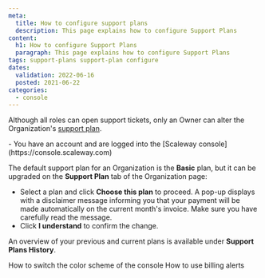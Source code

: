 ```yaml
---
meta:
  title: How to configure support plans
  description: This page explains how to configure Support Plans
content:
  h1: How to configure Support Plans
  paragraph: This page explains how to configure Support Plans
tags: support-plans support-plan configure 
dates:
  validation: 2022-06-16
  posted: 2021-06-22
categories:
  - console
---
```


Although all roles can open support tickets, only an Owner can alter the Organization's [support plan](/console/my-account/concepts/#support-plan/). 

<Macro id="iam-requirements" />
 
<Message type="requirement">
  - You have an account and are logged into the [Scaleway console](https://console.scaleway.com) 
</Message>

The default support plan for an Organization is the **Basic** plan, but it can be upgraded on the **Support Plan** tab of the Organization page:

<Lightbox src="scaleway-support-plans-overview.webp" alt="" />

- Select a plan and click **Choose this plan** to proceed. A pop-up displays with a disclaimer message informing you that your payment will be made automatically on the current month's invoice. Make sure you have carefully read the message.
- Click **I understand** to confirm the change. 

<Lightbox src="scaleway-support-plan-confirmation.webp" alt="" />

An overview of your previous and current plans is available under **Support Plans History**.

<Lightbox src="scaleway-support-history.webp" alt="" />


<Navigation title="See Also">
  <PreviousButton to="/console/my-account/how-to/change-console-appearance">How to switch the color scheme of the console</PreviousButton>
  <NextButton to="/console/my-account/how-to/use-billing-alerts">How to use billing alerts</NextButton>
</Navigation>
